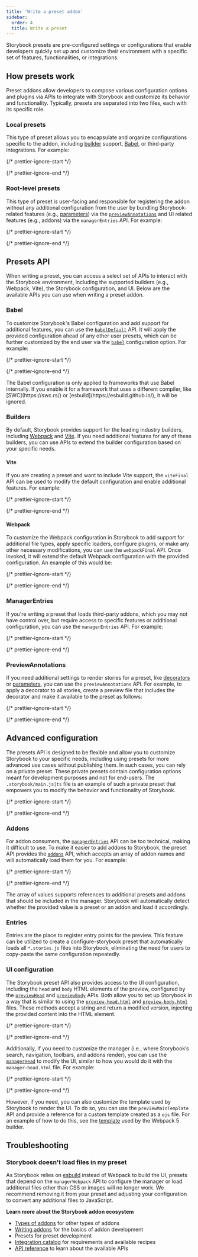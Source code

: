 ```yaml
---
title: 'Write a preset addon'
sidebar:
  order: 4
  title: Write a preset
---
```


Storybook presets are pre-configured settings or configurations that enable developers quickly set up and customize their environment with a specific set of features, functionalities, or integrations.

## How presets work

Preset addons allow developers to compose various configuration options and plugins via APIs to integrate with Storybook and customize its behavior and functionality. Typically, presets are separated into two files, each with its specific role.

### Local presets

This type of preset allows you to encapsulate and organize configurations specific to the addon, including [builder](../builders/index.md) support, [Babel](https://babeljs.io/), or third-party integrations. For example:

{/* prettier-ignore-start */}

<CodeSnippets path="storybook-addons-local-preset.md" />

{/* prettier-ignore-end */}

### Root-level presets

This type of preset is user-facing and responsible for registering the addon without any additional configuration from the user by bundling Storybook-related features (e.g., [parameters](../writing-stories/parameters.md)) via the [`previewAnnotations`](../api/main-config-preview-annotations.md) and UI related features (e.g., addons) via the `managerEntries` API. For example:

{/* prettier-ignore-start */}

<CodeSnippets path="storybook-addons-root-preset.md" />

{/* prettier-ignore-end */}

## Presets API

When writing a preset, you can access a select set of APIs to interact with the Storybook environment, including the supported builders (e.g., Webpack, Vite), the Storybook configuration, and UI. Below are the available APIs you can use when writing a preset addon.

### Babel

To customize Storybook's Babel configuration and add support for additional features, you can use the [`babelDefault`](../api/main-config-babel-default.md) API. It will apply the provided configuration ahead of any other user presets, which can be further customized by the end user via the [`babel`](../api/main-config-babel.md) configuration option. For example:

{/* prettier-ignore-start */}

<CodeSnippets path="storybook-addons-preset-babelDefault.md" />

{/* prettier-ignore-end */}

<Callout variant="info">
  The Babel configuration is only applied to frameworks that use Babel internally. If you enable it for a framework that uses a different compiler, like [SWC](https://swc.rs/) or [esbuild](https://esbuild.github.io/), it will be ignored.
</Callout>

### Builders

By default, Storybook provides support for the leading industry builders, including [Webpack](../builders/webpack.md) and [Vite](../builders/vite.md). If you need additional features for any of these builders, you can use APIs to extend the builder configuration based on your specific needs.

#### Vite

If you are creating a preset and want to include Vite support, the `viteFinal` API can be used to modify the default configuration and enable additional features. For example:

{/* prettier-ignore-start */}

<CodeSnippets path="storybook-addons-preset-viteFinal.md" />

{/* prettier-ignore-end */}

#### Webpack

To customize the Webpack configuration in Storybook to add support for additional file types, apply specific loaders, configure plugins, or make any other necessary modifications, you can use the `webpackFinal` API. Once invoked, it will extend the default Webpack configuration with the provided configuration. An example of this would be:

{/* prettier-ignore-start */}

<CodeSnippets path="storybook-addons-preset-webpackFinal.md" />

{/* prettier-ignore-end */}

### ManagerEntries

If you're writing a preset that loads third-party addons, which you may not have control over, but require access to specific features or additional configuration, you can use the `managerEntries` API. For example:

{/* prettier-ignore-start */}

<CodeSnippets path="storybook-addons-root-preset-manager-entries.md" />

{/* prettier-ignore-end */}

### PreviewAnnotations

If you need additional settings to render stories for a preset, like [decorators](../writing-stories/decorators.md) or [parameters](../writing-stories/parameters.md), you can use the `previewAnnotations` API. For example, to apply a decorator to all stories, create a preview file that includes the decorator and make it available to the preset as follows:

{/* prettier-ignore-start */}

<CodeSnippets path="storybook-addons-preset-preview.md" />

{/* prettier-ignore-end */}

## Advanced configuration

The presets API is designed to be flexible and allow you to customize Storybook to your specific needs, including using presets for more advanced use cases without publishing them. In such cases, you can rely on a private preset. These private presets contain configuration options meant for development purposes and not for end-users. The `.storybook/main.js|ts` file is an example of such a private preset that empowers you to modify the behavior and functionality of Storybook.

{/* prettier-ignore-start */}

<CodeSnippets path="storybook-main-advanced-config-example.md" />

{/* prettier-ignore-end */}

### Addons

For addon consumers, the [`managerEntries`](#managerentries) API can be too technical, making it difficult to use. To make it easier to add addons to Storybook, the preset API provides the [`addons`](../api/main-config-addons.md) API, which accepts an array of addon names and will automatically load them for you. For example:

{/* prettier-ignore-start */}

<CodeSnippets path="storybook-main-register-example-addon.md" />

{/* prettier-ignore-end */}

The array of values supports references to additional presets and addons that should be included in the manager. Storybook will automatically detect whether the provided value is a preset or an addon and load it accordingly.

### Entries

Entries are the place to register entry points for the preview. This feature can be utilized to create a configure-storybook preset that automatically loads all `*.stories.js` files into Storybook, eliminating the need for users to copy-paste the same configuration repeatedly.

### UI configuration

The Storybook preset API also provides access to the UI configuration, including the `head` and `body` HTML elements of the preview, configured by the [`previewHead`](../api/main-config-preview-head.md) and [`previewBody`](../api/main-config-preview-body.md) APIs. Both allow you to set up Storybook in a way that is similar to using the [`preview-head.html`](../configure/story-rendering.md#adding-to-head) and [`preview-body.html`](../configure/story-rendering.md#adding-to-body) files. These methods accept a string and return a modified version, injecting the provided content into the HTML element.

{/* prettier-ignore-start */}

<CodeSnippets path="main-config-preview.md" />

{/* prettier-ignore-end */}

Additionally, if you need to customize the manager (i.e., where Storybook’s search, navigation, toolbars, and addons render), you can use the [`managerHead`](../api/main-config-manager-head.md) to modify the UI, similar to how you would do it with the `manager-head.html` file. For example:

{/* prettier-ignore-start */}

<CodeSnippets path="storybook-custom-manager-head.md" />

{/* prettier-ignore-end */}

However, if you need, you can also customize the template used by Storybook to render the UI. To do so, you can use the `previewMainTemplate` API and provide a reference for a custom template created as a `ejs` file. For an example of how to do this, see the [template](https://github.com/storybookjs/storybook/blob/next/code/builders/builder-webpack5/templates/preview.ejs) used by the Webpack 5 builder.

## Troubleshooting

### Storybook doesn't load files in my preset

As Storybook relies on [esbuild](https://esbuild.github.io/) instead of Webpack to build the UI, presets that depend on the `managerWebpack` API to configure the manager or load additional files other than CSS or images will no longer work. We recommend removing it from your preset and adjusting your configuration to convert any additional files to JavaScript.

**Learn more about the Storybook addon ecosystem**

* [Types of addons](./addon-types.md) for other types of addons
* [Writing addons](./writing-addons.md) for the basics of addon development
* Presets for preset development
* [Integration catalog](./integration-catalog.md) for requirements and available recipes
* [API reference](./addons-api.md) to learn about the available APIs
